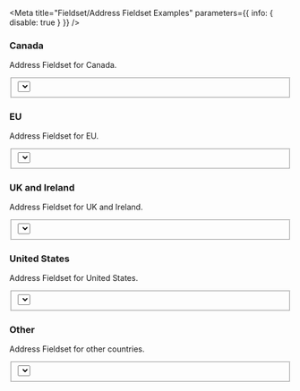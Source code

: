 

<Meta
  title="Fieldset/Address Fieldset Examples"
  parameters={{ info: { disable: true } }}
/>

### Canada

Address Fieldset for Canada.

<Preview>
  <Story name="Canada">
    <Fieldset>
      <Textbox label="Address line 1" labelInline labelAlign="right" />
      <Textbox label="Address line 2" labelInline labelAlign="right" />
      <Textbox label="Town/City" labelInline labelAlign="right" />
      <Select label="Province" labelInline labelAlign="right">
        <Option key="ab" text="Alberta" value="ab" />
        <Option key="on" text="Ontario" value="on" />
        <Option key="qc" text="Quebec" value="qc" />
      </Select>
      <Textbox
        label="ZIP Code"
        labelInline
        labelAlign="right"
        inputWidth={10}
      />
    </Fieldset>
  </Story>
</Preview>

### EU

Address Fieldset for EU.

<Preview>
  <Story name="EU">
    <Fieldset>
      <Textbox label="Address line 1" labelInline labelAlign="right" />
      <Textbox label="Address line 2" labelInline labelAlign="right" />
      <Textbox
        label="Postal Code"
        labelInline
        labelAlign="right"
        inputWidth={10}
      />
      <Textbox label="Town/City" labelInline labelAlign="right" />
      <Select label="Country" labelInline labelAlign="right">
        <Option key="dk" text="Denmark" value="dk" />
        <Option key="fr" text="France" value="fr" />
        <Option key="de" text="Germany" value="de" />
        <Option key="es" text="Spain" value="es" />
      </Select>
    </Fieldset>
  </Story>
</Preview>

### UK and Ireland

Address Fieldset for UK and Ireland.

<Preview>
  <Story name="UK and Ireland">
    <Fieldset>
      <Textbox label="Address line 1" labelInline labelAlign="right" />
      <Textbox label="Address line 2" labelInline labelAlign="right" />
      <Textbox label="Town/City" labelInline labelAlign="right" />
      <Textbox label="County" labelInline labelAlign="right" />
      <Select label="Country" labelInline labelAlign="right" defaultValue="uk">
        <Option key="uk" text="United Kingdom" value="uk" />
        <Option key="irl" text="Ireland" value="irl" />
      </Select>
      <Textbox
        label="Postcode"
        labelInline
        labelAlign="right"
        inputWidth={10}
      />
    </Fieldset>
  </Story>
</Preview>

### United States

Address Fieldset for United States.

<Preview>
  <Story name="United States">
    <Fieldset>
      <Textbox label="Address line 1" labelInline labelAlign="right" />
      <Textbox label="Address line 2" labelInline labelAlign="right" />
      <Textbox label="Town/City" labelInline labelAlign="right" />
      <Select label="State" labelInline labelAlign="right">
        <Option key="ca" text="California" value="ca" />
        <Option key="ny" text="New York" value="ny" />
        <Option key="tx" text="Texas" value="tx" />
      </Select>
      <Textbox
        label="ZIP Code"
        labelInline
        labelAlign="right"
        inputWidth={10}
      />
    </Fieldset>
  </Story>
</Preview>

### Other

Address Fieldset for other countries.

<Preview>
  <Story name="Other">
    <Fieldset>
      <Textbox label="Address line 1" labelInline labelAlign="right" />
      <Textbox label="Address line 2" labelInline labelAlign="right" />
      <Textbox label="Town/City" labelInline labelAlign="right" />
      <Textbox label="Province / State" labelInline labelAlign="right" />
      <Textbox
        label="Postal Code"
        labelInline
        labelAlign="right"
        inputWidth={10}
      />
      <Select label="Country" labelInline labelAlign="right">
        <Option key="au" text="Australia" value="au" />
        <Option key="cn" text="China" value="cn" />
      </Select>
    </Fieldset>
  </Story>
</Preview>
